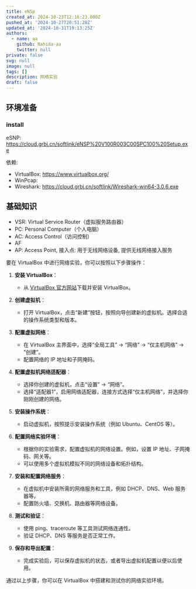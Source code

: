 ```yaml
---
title: eNSp
created_at: 2024-10-23T12:16:23.000Z
pushed_at: '2024-10-27T20:51:28Z'
updated_at: '2024-10-31T19:13:25Z'
authors:
  - name: aa
    github: Nahida-aa
    twitter: null
private: false
svg: null
image: null
tags: []
description: 网络实验
draft: false
---
```

## 环境准备
### install
eSNP: https://cloud.grbj.cn/softlink/eNSP%20V100R003C00SPC100%20Setup.exe

依赖:
- VirtualBox: https://www.virtualbox.org/
- WinPcap: 
- Wireshark: https://cloud.grbj.cn/softlink/Wireshark-win64-3.0.6.exe
## 基础知识
- VSR: Virtual Service Router（虚拟服务路由器）
- PC: Personal Computer（个人电脑）
- AC: Access Control（访问控制）
- AF
- AP: Access Point, 接入点: 用于无线网络设备, 提供无线网络接入服务



要在 VirtualBox 中进行网络实验，你可以按照以下步骤操作：

1. **安装 VirtualBox**：
   - 从 [VirtualBox 官方网站](https://www.virtualbox.org/)下载并安装 VirtualBox。

2. **创建虚拟机**：
   - 打开 VirtualBox，点击“新建”按钮，按照向导创建新的虚拟机。选择合适的操作系统类型和版本。

3. **配置虚拟网络**：
   - 在 VirtualBox 主界面中，选择“全局工具” -> “网络” -> “仅主机网络” -> “创建”。
   - 配置网络的 IP 地址和子网掩码。

4. **配置虚拟机网络适配器**：
   - 选择你创建的虚拟机，点击“设置” -> “网络”。
   - 选择“适配器1”，启用网络适配器，连接方式选择“仅主机网络”，并选择你刚刚创建的网络。

5. **安装操作系统**：
   - 启动虚拟机，按照提示安装操作系统（例如 Ubuntu、CentOS 等）。

6. **配置网络实验环境**：
   - 根据你的实验需求，配置虚拟机的网络设置。例如，设置 IP 地址、子网掩码、网关等。
   - 可以使用多个虚拟机模拟不同的网络设备和拓扑结构。

7. **安装和配置网络服务**：
   - 在虚拟机中安装所需的网络服务和工具，例如 DHCP、DNS、Web 服务器等。
   - 配置防火墙、交换机、路由器等网络设备。

8. **测试和验证**：
   - 使用 ping、traceroute 等工具测试网络连通性。
   - 验证 DHCP、DNS 等服务是否正常工作。

9. **保存和导出配置**：
   - 完成实验后，可以保存虚拟机的状态，或者导出虚拟机配置以便以后使用。

通过以上步骤，你可以在 VirtualBox 中搭建和测试你的网络实验环境。
